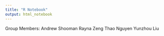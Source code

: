 ```yaml
---
title: "R Notebook"
output: html_notebook
---
```


Group Members:
Andrew Shooman
Rayna Zeng
Thao Nguyen
Yunzhou Liu


